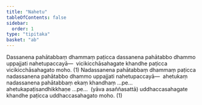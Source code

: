 ```yaml
---
title: "Nahetu"
tableOfContents: false
sidebar:
  order: 1
type: "tipitaka"
basket: "ab"
---
```



<DynamicBreadcrumb />

<Division number="3">

<Paragraph number="4062">
Dassanena pahātabbaṃ dhammaṃ paṭicca dassanena pahātabbo dhammo uppajjati nahetupaccayā—  vicikicchāsahagate khandhe paṭicca vicikicchāsahagato moho. (1)
</Paragraph>

<Paragraph number="4063">
Nadassanena pahātabbaṃ dhammaṃ paṭicca nadassanena pahātabbo dhammo uppajjati nahetupaccayā—  ahetukaṃ nadassanena pahātabbaṃ ekaṃ khandhaṃ …pe…  ahetukapaṭisandhikkhaṇe …pe…  (yāva asaññasattā) uddhaccasahagate khandhe paṭicca uddhaccasahagato moho. (1)
</Paragraph>
</Division>